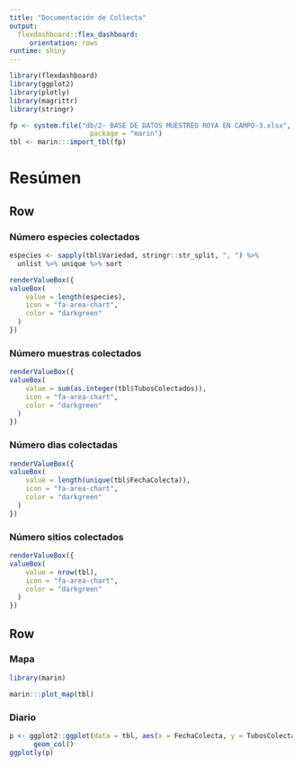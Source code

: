```yaml
---
title: "Documentación de Collecta"
output: 
  flexdashboard::flex_dashboard:
     orientation: rows
runtime: shiny
---
```


```r
library(flexdashboard)
library(ggplot2)
library(plotly)
library(magrittr)
library(stringr)

fp <- system.file("db/2- BASE DE DATOS MUESTREO ROYA EN CAMPO-3.xlsx",
                    package = "marin")
tbl <- marin:::import_tbl(fp)
```

Resúmen
=====================================

Row
-----------------------------------------------------------------------

### Número especies colectados {.value-box}

```r
especies <- sapply(tbl$Variedad, stringr::str_split, ", ") %>% 
  unlist %>% unique %>% sort

renderValueBox({
valueBox(
    value = length(especies),
    icon = "fa-area-chart",
    color = "darkgreen"
  )
})
```

### Número muestras colectados {.value-box}

```r
renderValueBox({
valueBox(
    value = sum(as.integer(tbl$TubosColectados)),
    icon = "fa-area-chart",
    color = "darkgreen"
  )
})
```

### Número dias colectadas {.value-box}

```r
renderValueBox({
valueBox(
    value = length(unique(tbl$FechaColecta)),
    icon = "fa-area-chart",
    color = "darkgreen"
  )
})
```

### Número sitios colectados {.value-box}
```r
renderValueBox({
valueBox(
    value = nrow(tbl),
    icon = "fa-area-chart",
    color = "darkgreen"
  )
})
```


Row
-----------------------------------------------------------------------

### Mapa

```r
library(marin)

marin:::plot_map(tbl)

```


### Diario
```r
p <- ggplot2::ggplot(data = tbl, aes(x = FechaColecta, y = TubosColectados)) +
      geom_col()
ggplotly(p)
```

